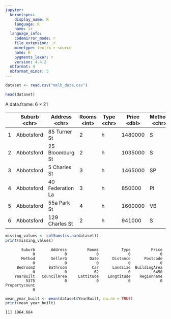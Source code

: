 ```yaml
---
jupyter:
  kernelspec:
    display_name: R
    language: R
    name: ir
  language_info:
    codemirror_mode: r
    file_extension: .r
    mimetype: text/x-r-source
    name: R
    pygments_lexer: r
    version: 4.4.2
  nbformat: 4
  nbformat_minor: 5
---
```


::: {#0f4d0a52-d148-4387-93d8-2ab40c778c2f .cell .code execution_count="1"}
``` R
dataset <- read.csv("melb_data.csv")
```
:::

::: {#9484e455-61fa-4921-a346-6ba42ed9bd11 .cell .code execution_count="2"}
``` R
head(dataset)
```

::: {.output .display_data}

A data.frame: 6 × 21

| <!--/--> | Suburb &lt;chr&gt; | Address &lt;chr&gt; | Rooms &lt;int&gt; | Type &lt;chr&gt; | Price &lt;dbl&gt; | Method &lt;chr&gt; | SellerG &lt;chr&gt; | Date &lt;chr&gt; | Distance &lt;dbl&gt; | Postcode &lt;dbl&gt; | ⋯ ⋯ | Bathroom &lt;dbl&gt; | Car &lt;dbl&gt; | Landsize &lt;dbl&gt; | BuildingArea &lt;dbl&gt; | YearBuilt &lt;dbl&gt; | CouncilArea &lt;chr&gt; | Lattitude &lt;dbl&gt; | Longtitude &lt;dbl&gt; | Regionname &lt;chr&gt; | Propertycount &lt;dbl&gt; |
|---|---|---|---|---|---|---|---|---|---|---|---|---|---|---|---|---|---|---|---|---|---|
| 1 | Abbotsford | 85 Turner St     | 2 | h | 1480000 | S  | Biggin | 3/12/2016 | 2.5 | 3067 | ⋯ | 1 | 1 | 202 |  NA |   NA | Yarra | -37.7996 | 144.9984 | Northern Metropolitan | 4019 |
| 2 | Abbotsford | 25 Bloomburg St  | 2 | h | 1035000 | S  | Biggin | 4/02/2016 | 2.5 | 3067 | ⋯ | 1 | 0 | 156 |  79 | 1900 | Yarra | -37.8079 | 144.9934 | Northern Metropolitan | 4019 |
| 3 | Abbotsford | 5 Charles St     | 3 | h | 1465000 | SP | Biggin | 4/03/2017 | 2.5 | 3067 | ⋯ | 2 | 0 | 134 | 150 | 1900 | Yarra | -37.8093 | 144.9944 | Northern Metropolitan | 4019 |
| 4 | Abbotsford | 40 Federation La | 3 | h |  850000 | PI | Biggin | 4/03/2017 | 2.5 | 3067 | ⋯ | 2 | 1 |  94 |  NA |   NA | Yarra | -37.7969 | 144.9969 | Northern Metropolitan | 4019 |
| 5 | Abbotsford | 55a Park St      | 4 | h | 1600000 | VB | Nelson | 4/06/2016 | 2.5 | 3067 | ⋯ | 1 | 2 | 120 | 142 | 2014 | Yarra | -37.8072 | 144.9941 | Northern Metropolitan | 4019 |
| 6 | Abbotsford | 129 Charles St   | 2 | h |  941000 | S  | Jellis | 7/05/2016 | 2.5 | 3067 | ⋯ | 1 | 0 | 181 |  NA |   NA | Yarra | -37.8041 | 144.9953 | Northern Metropolitan | 4019 |
:::
:::

::: {#936f6386-11a6-4ccf-a981-8eaa7b27aca2 .cell .code execution_count="3"}
``` R
missing_values <- colSums(is.na(dataset))
print(missing_values)
```

::: {.output .stream .stdout}
           Suburb       Address         Rooms          Type         Price 
                0             0             0             0             0 
           Method       SellerG          Date      Distance      Postcode 
                0             0             0             0             0 
         Bedroom2      Bathroom           Car      Landsize  BuildingArea 
                0             0            62             0          6450 
        YearBuilt   CouncilArea     Lattitude    Longtitude    Regionname 
             5375             0             0             0             0 
    Propertycount 
                0 
:::
:::

::: {#f27dc5cf-8a51-4aef-b457-3da12114a6ed .cell .code execution_count="4"}
``` R
mean_year_built <- mean(dataset$YearBuilt, na.rm = TRUE)
print(mean_year_built)
```

::: {.output .stream .stdout}
    [1] 1964.684
:::
:::
